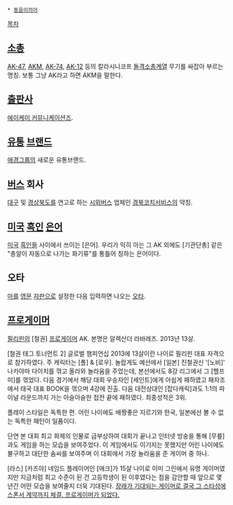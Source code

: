  * [[동음이의어]]

[[목차]]

== [[소총]] ==
[[AK-47]], [[AKM]], [[AK-74]], [[AK-12]] 등의 칼라시니코프 [[돌격소총]]계열 무기를 싸잡아 부르는 명칭. 보통 그냥 AK라고 하면 AKM을 말한다.
== [[출판사]] == 
[[에이케이 커뮤니케이션즈]].
== [[유통]] [[브랜드]] ==
[[애경그룹]]의 새로운 유통브랜드.
== [[버스]] 회사 ==
[[대구]] 및 [[경상북도]]를 연고로 하는 [[시외버스]] 업체인 [[경북코치서비스]]의 약칭.
== [[미국]] [[흑인]] [[은어]] ==
[[미국]] [[흑인]]들 사이에서 쓰이는 [은어]. 우리가 익히 아는 그 AK 외에도 [기관단총] 같은 "총알이 자동으로 나가는 화기류"를 통틀어 칭하는 은어이다.
== 오타 ==
[[마]]를 [[영문]] [[자판]]으로 설정한 다음 입력하면 나오는 [[오타]].
== [[프로게이머]] ==
[[필리핀]]의 [철권] [[프로게이머]] AK. 본명은 알렉산더 라바레즈. 2013년 13살.

[철권 태그 토너먼트 2] 글로벌 챔피언십 2013에 13살이란 나이로 필리핀 대표 자격으로 참가하였다. 주 캐릭터는 [폴] & [로우]. 놀랍게도 예선에서 [일본] 진철권신 '[노비]' 나카야마 다이치를 꺾고 올라와 놀라움을 주었는데, 본선에서도 8강 리그에서 그 [헬프미]를 꺾었다. 다음 경기에서 해당 대회 우승자인 [세인트]에게 아쉽게 패하였고 패자조에서 태국 대표 BOOK을 꺾으며 4강에 진출. 다음 대전상대인 [잡다캐릭]과도 1:1의 파이널 라운드까지 가는 아슬아슬한 접전 끝에 패하였다. 최종성적은 3위.

플레이 스타일은 독특한 편. 어린 나이에도 배짱좋은 지르기와 한국, 일본에선 볼 수 없는 독특한 패턴이 일품이다.

단연 본 대회 최고 화제의 인물로 급부상하여 대회가 끝나고 인터넷 방송을 통해 [무릎]과도 게임을 하는 모습을 보여주었다. 이 게임에서도 이기지는 못했지만 어린 나이에도 불구하고 대단한 솜씨를 보여주며 이 대회에서 가장 놀라움을 준 게이머 중 하나.

[라스] [카즈야] 네임드 플레이어인 [애크]가 15살 나이로 이미 그린에서 유명 게이머였지만 지금처럼 최고 수준이 된 건 고등학생이 된 이후였다는 점을 감안할 때 앞으로 몇 년간 어떤 모습을 보여줄지 더욱 기대된다. [http://bbs2.ruliweb.daum.net/gaia/do/ruliweb/default/news/519/read?articleId=1419264&objCate1=&bbsId=G003&searchKey=subjectNcontent&itemGroupId=32&itemId=&sortKey=depth&searchValue=%EC%B2%A0%EA%B6%8C&platformId=&pageIndex=1 장래가 기대되는 게이머로 결국 그 스타성에 스폰서 계약까지 체결. 프로게이머가 되었다.]
